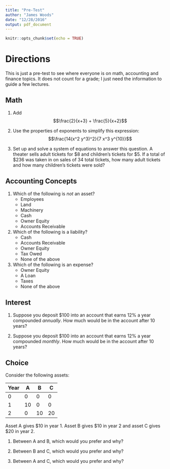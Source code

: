 ```yaml
---
title: "Pre-Test"
author: "James Woods"
date: "12/28/2016"
output: pdf_document
---
```


```r
knitr::opts_chunk$set(echo = TRUE)
```


# Directions

This is just a pre-test to see where everyone is on math, accounting and finance topics.  It does not count for a grade; I just need the information to guide a few lectures.

## Math

1. Add $$\frac{2}{x+3} + \frac{5}{x+2}$$

\vspace{1 in}

2. Use the properties of exponents to simplify this expression: $$\frac{14(x^2 y^3)^2}{7 x^3 y^{10}}$$

\vspace{1 in}

3. Set up and solve a system of equations to answer this question.  A theater sells adult tickets for \$8 and children’s tickets for \$5.  If a total of $236 was taken in on sales of 34 total tickets, how many adult tickets and how many children’s tickets were sold?

\vspace{2 in}

## Accounting Concepts

1. Which of the following is _not_ an asset?
    + Employees 
    + Land
    + Machinery
    + Cash
    + Owner Equity
    + Accounts Receivable



2. Which of the following is a liability?
    + Cash
    + Accounts Receivable
    + Owner Equity
    + Tax Owed
    + None of the above


3. Which of the following is an expense?
    + Owner Equity
    + A Loan
    + Taxes
    + None of the above



## Interest

1.  Suppose you deposit \$100 into an account that earns 12% a year compounded _annually_.  How much would be in the account after 10 years?

\vspace{2 in}

2.  Suppose you deposit \$100 into an account that earns 12% a year compounded _monthly_.  How much would be in the account after 10 years?

\vspace{2 in}



## Choice

Consider the following assets:

Year| A | B | C
----|---|---|---
0   | 0 | 0 |0
1   |10 |0  |0
2   |0  |10 |20 

Asset A gives \$10 in year 1.  Asset B gives \$10 in year 2 and asset C gives \$20 in year 2.

1. Between A and B, which would you prefer and why?

\vspace{1.5 in}

2. Between B and C, which would you prefer and why?
\vspace{1.5 in}

3. Between A and C, which would you prefer and why?
\vspace{1.5 in}

